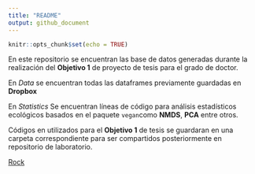 ```yaml
---
title: "README"
output: github_document
---
```


```r
knitr::opts_chunk$set(echo = TRUE)
```
En este repositorio se encuentran las base de datos generadas durante la realización del **Objetivo 1** de proyecto de tesis para el grado de doctor.

En *Data* se encuentran todas las dataframes previamente guardadas en **Dropbox**

En *Statistics* Se encuentran líneas de código para análisis estadísticos ecológicos basados en el paquete `vegan`como **NMDS**, **PCA** entre otros.

Códigos en utilizados para el **Objetivo 1** de tesis se guardaran en una carpeta correspondiente para ser compartidos posteriormente en repositorio de laboratorio.

[Rock]("/Users/Artemis/Documents/GitHub/datasets/Images/rock.png")